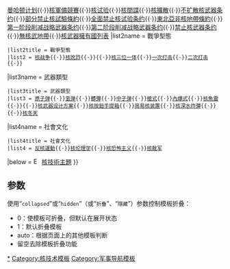 {{Sidebar with collapsible lists
| name = 核武器
| style = width: 18em;
| title = [[核武器]]
| titlestyle =
| image = [[File:1965-01 1964年 首次原子弹爆炸3.jpg|180px]]
| imagestyle = padding: 0.4em 0 0.4em;
| expanded = {{{expanded}}}
| headingstyle = 
| listtitlestyle = 
|list1name  = 歷史
 |list1title = 歷史
 |list1 = [[核武器發展史]]{{·}}[[曼哈顿计划]]{{·}}[[核軍備競賽]]{{·}}[[核试验]]{{·}}[[核間諜]]{{·}}[[核武器擴散|核擴散]]{{·}}[[不扩散核武器条约]]{{·}}[[部分禁止核試驗條約]]{{·}}[[全面禁止核试验条约]]{{·}}[[東北亞非核地帶條約]]{{·}}[[第一阶段削减战略武器条约]]{{·}}[[第二阶段削减战略武器条约]]{{·}}[[禁止核武器条约]]{{·}}[[無核武地帶]]{{·}}[[核武器擁有國列表]]
|list2name  = 戰爭型態
 |list2title = 戰爭型態
 |list2 = [[核战争]]{{·}}[[核訛詐]]{{·}}{{le|核武器运输|Nuclear weapons delivery}}{{·}}[[核三位一体]]{{·}}[[一次打击]]{{·}}[[二次打击]]{{·}}{{le|核爆效應|Effects of nuclear explosions}}

|list3name  = 武器類型
 |list3title = 武器類型
 |list3 = [[原子弹]]{{·}}[[氢弹]]{{·}}[[髒彈]]{{·}}[[中子弹]]{{·}}[[槍式]]{{·}}[[內爆式]]{{·}}[[核魚雷]]{{·}}{{le|核砲彈|Nuclear artillery}}{{·}}[[核武器设计方案]]{{·}}[[核按鈕手提箱]]{{·}}[[简易核装置]]{{·}}[[核深水炸彈]]{{·}}{{Link-en|核武器列表|List of nuclear weapons}}{{·}}[[核冬天]]
|list4name  = 社會文化
 |list4title = 社會文化
 |list4 = [[反核運動]]{{·}}[[核伦理学]]{{·}}[[核恐怖主义]]{{·}}[[核裁军]]
|below = [[File:Emoji u2622.svg|15px]] [[Portal:核技术|核技術主題]]
}}<noinclude>

== 参数 ==
; 使用“<code>collapsed</code>”或“<code>hidden</code>”（或“<code>折叠</code>”、“<code>隱藏</code>”）参数控制模板折叠：
* 0：使模板可折叠，但默认在展开状态
* 1：默认折叠模板
* auto：根据页面上的其他模板判断
* 留空去除模板折叠功能

[[Category:核武器|*]]
[[Category:核技术模板]]
[[Category:军事导航模板]]
</noinclude>